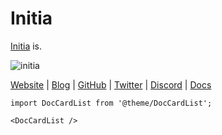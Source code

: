 # Initia


<MainpageMetrics rpc="https://initia-testnet-rpc.polkachu.com/" binary="initiad" />

[Initia](https://initia.xyz/) is.


![initia](./img/initia.png)

[Website](https://initia.xyz/) | [Blog](https://medium.com/@initiafdn) | [GitHub](https://github.com/initia-labs) | [Twitter](https://twitter.com/initiaFDN) | [Discord](https://discord.com/invite/initia) | [Docs](https://docs.initia.xyz/)

```mdx-code-block
import DocCardList from '@theme/DocCardList';

<DocCardList />
```

